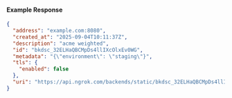 
#### Example Response

```json
{
  "address": "example.com:8080",
  "created_at": "2025-09-04T10:11:37Z",
  "description": "acme weighted",
  "id": "bkdsc_32ELHaQBCMpDs4llIXcOlxEv0WG",
  "metadata": "{\"environment\": \"staging\"}",
  "tls": {
    "enabled": false
  },
  "uri": "https://api.ngrok.com/backends/static/bkdsc_32ELHaQBCMpDs4llIXcOlxEv0WG"
}
```

